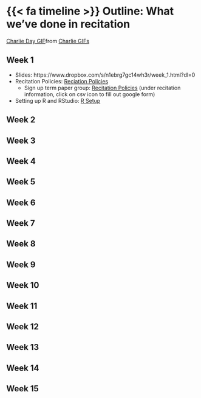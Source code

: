 # {{< fa timeline >}} Outline: What we've done in recitation

<div class="tenor-gif-embed" data-postid="18564553" data-share-method="host" data-aspect-ratio="1.57635" data-width="100%"><a href="https://tenor.com/view/charlie-day-gif-18564553">Charlie Day GIF</a>from <a href="https://tenor.com/search/charlie-gifs">Charlie GIFs</a></div> <script type="text/javascript" async src="https://tenor.com/embed.js"></script>


## Week 1

- Slides: https://www.dropbox.com/s/n1ebrg7gc14wh3r/week_1.html?dl=0
- Recitation Policies: [Reciation Policies](handout.qmd)
    - Sign up term paper group: [Recitation Policies](handout.qmd#recitation-information) (under recitation information, click on csv icon to fill out google form)
- Setting up R and RStudio: [R Setup](01_setup.qmd)

## Week 2

## Week 3

## Week 4

## Week 5

## Week 6

## Week 7

## Week 8

## Week 9

## Week 10

## Week 11

## Week 12

## Week 13

## Week 14

## Week 15